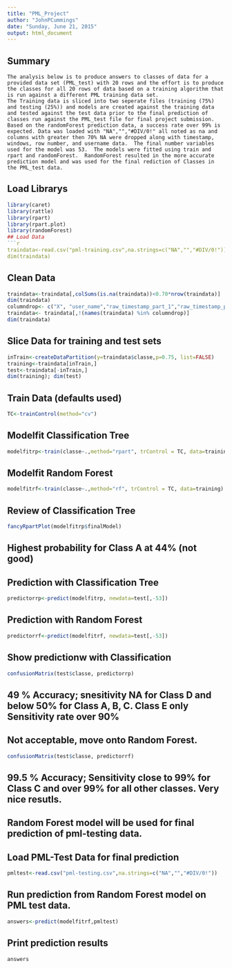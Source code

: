 ```yaml
---
title: "PML_Project"
author: "JohnPCummings"
date: "Sunday, June 21, 2015"
output: html_document
---
```


## Summary
    The analysis below is to produce answers to classes of data for a provided data set (PML_test) with 20 rows and the effort is to produce the classes for all 20 rows of data based on a training algorithm that is run against a different PML training data set. 
    The Training data is sliced into two seperate files (training (75%) and testing (25%)) and models are created against the training data and tested against the test data prior to the final prediction of classes run against the PML_test file for final project submission. 
    Based on the randomForest prediction data, a success rate over 99% is expected. Data was loaded with "NA","","#DIV/0!" all noted as na and columns with greater then 70% NA were dropped along with timestamp, windows, row number, and username data.  The final number variables used for the model was 53.  The models were fitted using train and rpart and randomForest.  RandomForest resulted in the more accurate prediction model and was used for the final rediction of Classes in the PML_test data.

## Load Librarys
```r
library(caret)
library(rattle)
library(rpart)
library(rpart.plot)
library(randomForest)
## Load Data
```r
traindata<-read.csv("pml-training.csv",na.strings=c("NA","","#DIV/0!"))
dim(traindata)
```


## Clean Data
```r
traindata<-traindata[,colSums(is.na(traindata))<0.70*nrow(traindata)]
dim(traindata)
columndrop<- c("X", "user_name","raw_timestamp_part_1","raw_timestamp_part_2","cvtd_timestamp","new_window","num_window")
traindata<- traindata[,!(names(traindata) %in% columndrop)] 
dim(traindata)
```


## Slice Data for training and test sets
```r
inTrain<-createDataPartition(y=traindata$classe,p=0.75, list=FALSE)
training<-traindata[inTrain,]
test<-traindata[-inTrain,]
dim(training); dim(test)
```


## Train Data (defaults used)
```r
TC<-trainControl(method="cv")
```
## Modelfit Classification Tree
```r
modelfitrp<-train(classe~.,method="rpart", trControl = TC, data=training)
```
## Modelfit Random Forest
```r
modelfitrf<-train(classe~.,method="rf", trControl = TC, data=training)
```
## Review of Classification Tree
```r
fancyRpartPlot(modelfitrp$finalModel)
```
##  Highest probability for Class A at 44% (not good)

## Prediction with Classification Tree
```r
predictorrp<-predict(modelfitrp, newdata=test[,-53])
```

## Prediction with Random Forest
```r
predictorrf<-predict(modelfitrf, newdata=test[,-53])
```

## Show predictionw with Classification
```r
confusionMatrix(test$classe, predictorrp)
```

## 49 % Accuracy; snesitivity NA for Class D and below 50% for Class A, B, C.  Class E only Sensitivity rate over 90%
## Not acceptable, move onto Random Forest.
```r
confusionMatrix(test$classe, predictorrf)
```
## 99.5 % Accuracy; Sensitivity close to 99% for Class C and over 99% for all other classes.  Very nice resutls.
## Random Forest model will be used for final prediction of pml-testing data.

## Load PML-Test Data for final prediction
```r
pmltest<-read.csv("pml-testing.csv",na.strings=c("NA","","#DIV/0!"))
```
## Run prediction from Random Forest model on PML test data.
```r
answers<-predict(modelfitrf,pmltest)
```
## Print prediction results
```r
answers
```
